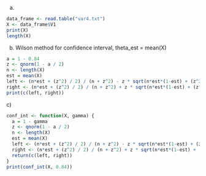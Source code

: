 a)
```r
data_frame <- read.table("var4.txt")
X <- data_frame$V1
print(X)
length(X)
```

b) Wilson method for confidence interval, theta_est = mean(X)
```r
a = 1 - 0.84
z <- qnorm(1 - a / 2)
n <- length(X)
est = mean(X)
left <- (n*est + (z^2) / 2) / (n + z^2) - z * sqrt(n*est*(1-est) + (z^2)/4)/(n+z^2)
right <- (n*est + (z^2) / 2) / (n + z^2) + z * sqrt(n*est*(1-est) + (z^2)/4)/(n+z^2)
print(c(left, right))
```

с)
```r
conf_int <- function(X, gamma) {
  a = 1 - gamma
  z <- qnorm(1 - a / 2)
  n <- length(X)
  est = mean(X)
  left <- (n*est + (z^2) / 2) / (n + z^2) - z * sqrt(n*est*(1-est) + (z^2)/4)/(n+z^2)
  right <- (n*est + (z^2) / 2) / (n + z^2) + z * sqrt(n*est*(1-est) + (z^2)/4)/(n+z^2)
  return(c(left, right))
}
print(conf_int(X, 0.84))
```


